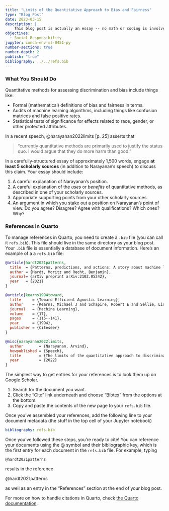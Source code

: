 ```yaml
---
title: "Limits of the Quantitative Approach to Bias and Fairness"
type: "Blog Post"
date: 2023-03-15
description: |
    This blog post is actually an essay -- no math or coding is involved. In this blog post, you'll discuss the limits of the quantitative approach to bias and fairness in allocative decision-making.  
objectives: 
  - Social Responsibility
jupyter: conda-env-ml-0451-py
number-sections: true
number-depth: 2
publish: "true"
bibliography: ../../refs.bib
---
```


### What You Should Do

Quantitative methods for assessing discrimination and bias include things like: 

- Formal (mathematical) definitions of bias and fairness in terms. 
- Audits of machine learning algorithms, including things like confusion matrices and false positive rates. 
- Statistical tests of significance for effects related to race, gender, or other protected attributes. 

In a recent speech, @narayanan2022limits [p. 25] asserts that 

> "currently quantitative methods are primarily used to justify the status quo. I would argue that they do more harm than good."

In a carefully-structured essay of approximately 1,500 words, engage **at least 5 scholarly sources** (in addition to Narayanan's speech) to discuss this claim. Your essay should include: 

1. A careful explanation of Narayanan's position. 
2. A careful explanation of the *uses* or *benefits* of quantitative methods, as described in one of your scholarly sources. 
3. Appropriate supporting points from your other scholarly sources. 
4. An argument in which you stake out a position on Narayanan's point of view. Do you agree? Disagree? Agree with qualifications? Which ones? Why? 

### References in Quarto

To manage references in Quarto, you need to create a `.bib` file (you can call it `refs.bib`). This file should live in the same directory as your blog post. Your `.bib` file is essentially a database of document information. Here's an example of a a `refs.bib` file: 

```bibtex
@article{hardt2021patterns,
  title  = {Patterns, predictions, and actions: A story about machine learning},
  author = {Hardt, Moritz and Recht, Benjamin},
  journal= {arXiv preprint arXiv:2102.05242},
  year   = {2021}
}

@article{kearns1994toward,
  title     = {Toward Efficient Agnostic Learning},
  author    = {Kearns, Michael J and Schapire, Robert E and Sellie, Linda M},
  journal   = {Machine Learning},
  volume    = {17},
  pages     = {115--141},
  year      = {1994},
  publisher = {Citeseer}
}

@misc{narayanan2022limits,
  author       = {Narayanan, Arvind},
  howpublished = {Speech},
  title        = {The limits of the quantitative approach to discrimination},
  year         = {2022}
}
```

The simplest way to get entries for your references is to look them up on Google Scholar. 

1. Search for the document you want. 
2. Click the "Cite" link underneath and choose "Bibtex" from the options at the bottom. 
3. Copy and paste the contents of the new page to your `refs.bib` file. 

Once you've assembled your references, add the following line to your document metadata (the stuff in the top cell of your Jupyter notebook)

```yml
bibliography: refs.bib
```

Once you've followed these steps, you're ready to cite! You can reference your documents using the \@ symbol and their bibliographic key, which is the first entry for each document in the `refs.bib` file. For example, typing 

```
@hardt2021patterns
```

results in the reference 

@hardt2021patterns

as well as an entry in the "References" section at the end of your blog post. 

For more on how to handle citations in Quarto, check [the Quarto documentation](https://quarto.org/docs/authoring/footnotes-and-citations.html#citations). 

















